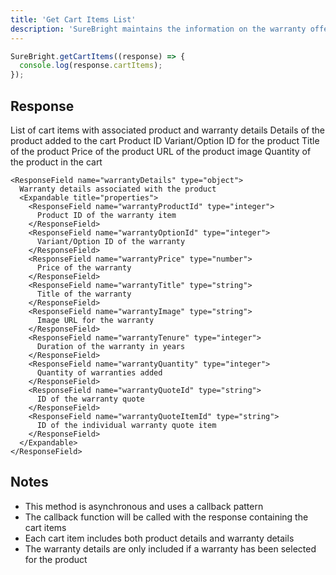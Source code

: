 ```yaml
---
title: 'Get Cart Items List'
description: 'SureBright maintains the information on the warranty offer that customers choose for any product they purchase. If needed, you can retrieve these details using the getCartItems method from the injected library mentioned above.'
---
```




```javascript js
SureBright.getCartItems((response) => {
  console.log(response.cartItems);
});
```

## Response

<ResponseField name="cartItems" type="array">
  List of cart items with associated product and warranty details
  <Expandable title="items">
    <ResponseField name="productDetails" type="object">
      Details of the product added to the cart
      <Expandable title="properties">
        <ResponseField name="productId" type="integer">
          Product ID
        </ResponseField>
        <ResponseField name="optionId" type="integer">
          Variant/Option ID for the product
        </ResponseField>
        <ResponseField name="productTitle" type="string">
          Title of the product
        </ResponseField>
        <ResponseField name="productPrice" type="number">
          Price of the product
        </ResponseField>
        <ResponseField name="productThumbnail" type="string">
          URL of the product image
        </ResponseField>
        <ResponseField name="quantity" type="integer">
          Quantity of the product in the cart
        </ResponseField>
      </Expandable>
    </ResponseField>

    <ResponseField name="warrantyDetails" type="object">
      Warranty details associated with the product
      <Expandable title="properties">
        <ResponseField name="warrantyProductId" type="integer">
          Product ID of the warranty item
        </ResponseField>
        <ResponseField name="warrantyOptionId" type="integer">
          Variant/Option ID of the warranty
        </ResponseField>
        <ResponseField name="warrantyPrice" type="number">
          Price of the warranty
        </ResponseField>
        <ResponseField name="warrantyTitle" type="string">
          Title of the warranty
        </ResponseField>
        <ResponseField name="warrantyImage" type="string">
          Image URL for the warranty
        </ResponseField>
        <ResponseField name="warrantyTenure" type="integer">
          Duration of the warranty in years
        </ResponseField>
        <ResponseField name="warrantyQuantity" type="integer">
          Quantity of warranties added
        </ResponseField>
        <ResponseField name="warrantyQuoteId" type="string">
          ID of the warranty quote
        </ResponseField>
        <ResponseField name="warrantyQuoteItemId" type="string">
          ID of the individual warranty quote item
        </ResponseField>
      </Expandable>
    </ResponseField>
  </Expandable>
</ResponseField>


## Notes

- This method is asynchronous and uses a callback pattern
- The callback function will be called with the response containing the cart items
- Each cart item includes both product details and warranty details
- The warranty details are only included if a warranty has been selected for the product
